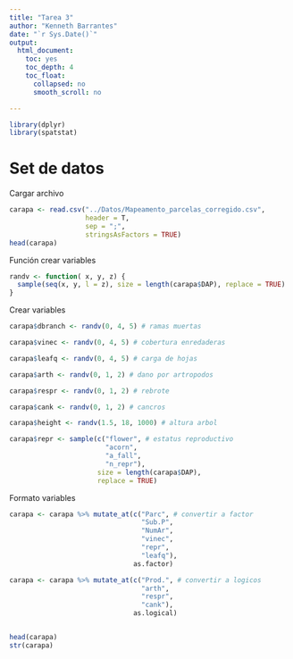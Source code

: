 ```yaml
---
title: "Tarea 3"
author: "Kenneth Barrantes"
date: "`r Sys.Date()`"
output: 
  html_document: 
    toc: yes
    toc_depth: 4
    toc_float:
      collapsed: no
      smooth_scroll: no

---
```


```r

library(dplyr)
library(spatstat)

```

# Set de datos

Cargar archivo

```r
carapa <- read.csv("../Datos/Mapeamento_parcelas_corregido.csv",
                   header = T,
                   sep = ";",
                   stringsAsFactors = TRUE)	
head(carapa)

```

Función crear variables

```r

randv <- function( x, y, z) {
  sample(seq(x, y, l = z), size = length(carapa$DAP), replace = TRUE)
} 

```

Crear variables

```r

carapa$dbranch <- randv(0, 4, 5) # ramas muertas

carapa$vinec <- randv(0, 4, 5) # cobertura enredaderas

carapa$leafq <- randv(0, 4, 5) # carga de hojas

carapa$arth <- randv(0, 1, 2) # dano por artropodos

carapa$respr <- randv(0, 1, 2) # rebrote

carapa$cank <- randv(0, 1, 2) # cancros

carapa$height <- randv(1.5, 18, 1000) # altura arbol

carapa$repr <- sample(c("flower", # estatus reproductivo
                        "acorn",
                        "a_fall",
                        "n_repr"),
                      size = length(carapa$DAP),
                      replace = TRUE)

```

Formato variables

```r

carapa <- carapa %>% mutate_at(c("Parc", # convertir a factor
                                 "Sub.P",
                                 "NumAr",
                                 "vinec",
                                 "repr",
                                 "leafq"),
                               as.factor)

carapa <- carapa %>% mutate_at(c("Prod.", # convertir a logicos
                                 "arth",
                                 "respr",
                                 "cank"),
                               as.logical)


head(carapa)
str(carapa)

```
